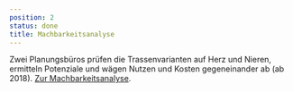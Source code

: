 ```yaml
---
position: 2
status: done
title: Machbarkeitsanalyse
---
```

Zwei Planungsbüros prüfen die Trassenvarianten auf Herz und Nieren, ermitteln Potenziale und wägen Nutzen und Kosten gegeneinander ab (ab 2018). [Zur Machbarkeitsanalyse](https://www.landkreis-ludwigsburg.de/de/verkehr-sicherheit-ordnung/radverkehr/radschnellwege/machbarkeitsstudie-radschnellverbindung-ludwigsburg-waiblingen/).
